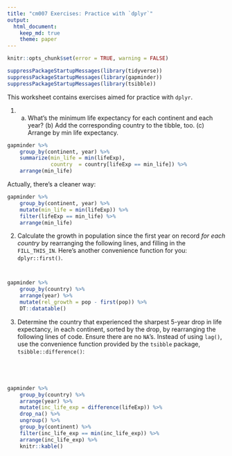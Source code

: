 ```yaml
---
title: "cm007 Exercises: Practice with `dplyr`"
output: 
  html_document:
    keep_md: true
    theme: paper
---
```


<!---The following chunk allows errors when knitting--->

```r
knitr::opts_chunk$set(error = TRUE, warning = FALSE)
```

```r
suppressPackageStartupMessages(library(tidyverse))
suppressPackageStartupMessages(library(gapminder))
suppressPackageStartupMessages(library(tsibble))
```


This worksheet contains exercises aimed for practice with `dplyr`. 


1. (a) What's the minimum life expectancy for each continent and each year? (b) Add the corresponding country to the tibble, too. (c) Arrange by min life expectancy.

```r
gapminder %>% 
	group_by(continent, year) %>% 
	summarize(min_life = min(lifeExp),
			  country  = country[lifeExp == min_life]) %>% 
	arrange(min_life)
```

Actually, there's a cleaner way:

```r
gapminder %>% 
	group_by(continent, year) %>% 
	mutate(min_life = min(lifeExp)) %>% 
	filter(lifeExp == min_life) %>% 
	arrange(min_life)
```


2. Calculate the growth in population since the first year on record _for each country_ by rearranging the following lines, and filling in the `FILL_THIS_IN`. Here's another convenience function for you: `dplyr::first()`. 

```


```

```r
gapminder %>% 
	group_by(country) %>% 
	arrange(year) %>% 
	mutate(rel_growth = pop - first(pop)) %>% 
	DT::datatable()
```


3. Determine the country that experienced the sharpest 5-year drop in life expectancy, in each continent, sorted by the drop, by rearranging the following lines of code. Ensure there are no `NA`'s. Instead of using `lag()`, use the convenience function provided by the `tsibble` package, `tsibble::difference()`:

```




```

```r
gapminder %>% 
	group_by(country) %>% 
	arrange(year) %>% 
	mutate(inc_life_exp = difference(lifeExp)) %>% 
	drop_na() %>% 
	ungroup() %>% 
	group_by(continent) %>% 
	filter(inc_life_exp == min(inc_life_exp)) %>% 
	arrange(inc_life_exp) %>% 
	knitr::kable()
```



